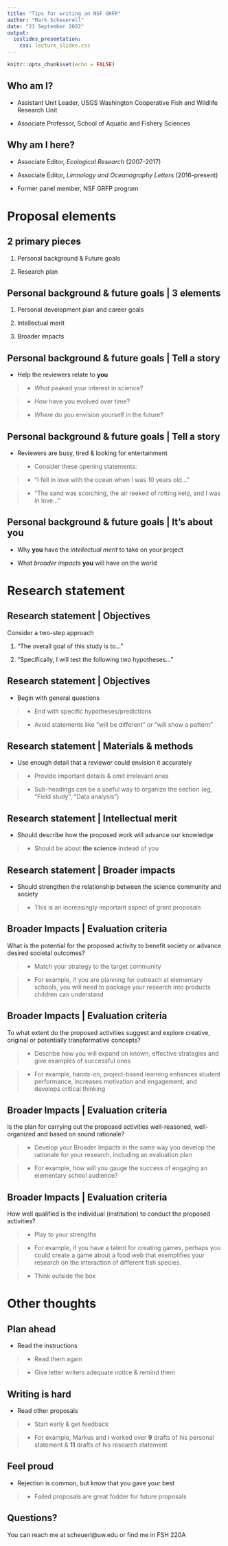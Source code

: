 ```yaml
---
title: "Tips for writing an NSF GRFP"
author: "Mark Scheuerell"
date: "21 September 2022"
output:
  ioslides_presentation:
    css: lecture_slides.css
---
```


```r
knitr::opts_chunk$set(echo = FALSE)
```

## Who am I?

* Assistant Unit Leader, USGS Washington Cooperative Fish and Wildlife Research Unit

* Associate Professor, School of Aquatic and Fishery Sciences


## Why am I here?

* Associate Editor, _Ecological Research_ (2007-2017)

* Associate Editor, _Limnology and Oceanography Letters_ (2016-present)

* Former panel member, NSF GRFP program


# Proposal elements


## 2 primary pieces

1. Personal background & Future goals

2. Research plan


## Personal background & future goals | 3 elements

1. Personal development plan and career goals

2. Intellectual merit

3. Broader impacts


## Personal background & future goals | Tell a story

* Help the reviewers relate to **you**

> - _What_ peaked your interest in science?

> - _How_ have you evolved over time?

> - _Where_ do you envision yourself in the future?


## Personal background & future goals | Tell a story

* Reviewers are busy, tired & looking for entertainment

> - Consider these opening statements:

> - "I fell in love with the ocean when I was 10 years old..."

> - "The sand was scorching, the air reeked of rotting kelp, and I was in love..."


## Personal background & future goals | It's about you

* Why **you** have the _intellectual merit_ to take on your project

* What _broader impacts_ **you** will have on the world


# Research statement


## Research statement | Objectives

Consider a two-step approach

1. "The overall goal of this study is to..."  

2. "Specifically, I will test the following two hypotheses..."


## Research statement | Objectives

* Begin with general questions

> - End with specific hypotheses/predictions

> - Avoid statements like "will be different" or "will show a pattern"


## Research statement | Materials & methods

* Use enough detail that a reviewer could envision it accurately

> - Provide important details & omit irrelevant ones

> - Sub-headings can be a useful way to organize the section (eg, "Field study", "Data analysis")


## Research statement | Intellectual merit

* Should describe how the proposed work will advance our knowledge

> - Should be about **the science** instead of you


## Research statement | Broader impacts

* Should strengthen the relationship between the science community and society

> - This is an increasingly important aspect of grant proposals


## Broader Impacts | Evaluation criteria

What is the potential for the proposed activity to benefit society or advance desired societal outcomes?

> - Match your strategy to the target community

> - For example, if you are planning for outreach at elementary schools, you will need to package your research into products children can understand


## Broader Impacts | Evaluation criteria

To what extent do the proposed activities suggest and explore creative, original or potentially transformative concepts?

> - Describe how you will expand on known, effective strategies and give examples of successful ones

> - For example, hands-on, project-based learning enhances student performance, increases motivation and engagement, and develops critical thinking


## Broader Impacts | Evaluation criteria

Is the plan for carrying out the proposed activities well-reasoned, well-organized and based on sound rationale?

> - Develop your Broader Impacts in the same way you develop the rationale for your research, including an evaluation plan

> - For example, how will you gauge the success of engaging an elementary school audience?


## Broader Impacts | Evaluation criteria

How well qualified is the individual (institution) to conduct the proposed activities?

> - Play to your strengths

> - For example, if you have a talent for creating games, perhaps you could create a game about a food web that exemplifies your research on the interaction of different fish species.

> - Think outside the box


# Other thoughts


## Plan ahead

* Read the instructions

> - Read them again

> - Give letter writers adequate notice & remind them


## Writing is hard

* Read other proposals

> - Start early & get feedback

> - For example, Markus and I worked over **9** drafts of his personal statement & **11** drafts of his research statement


## Feel proud

* Rejection is common, but know that you gave your best

> - Failed proposals are great fodder for future proposals


## Questions?

You can reach me at scheuerl@uw.edu or find me in FSH 220A

